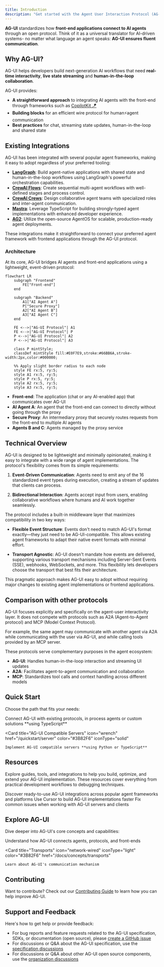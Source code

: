 ---
title: Introduction
description: "Get started with the Agent User Interaction Protocol (AG-UI)"
---

**AG-UI** standardizes how **front-end applications connect to AI agents**
through an open protocol. Think of it as a universal translator for AI-driven
systems- no matter what language an agent speaks: **AG-UI ensures fluent
communication**.

## Why AG-UI?

AG-UI helps developers build next-generation AI workflows that need **real-time
interactivity**, **live state streaming** and **human-in-the-loop
collaboration**.

AG-UI provides:

- **A straightforward approach** to integrating AI agents with the front-end
  through frameworks such as
  [CopilotKit 🪁](https://github.com/CopilotKit/CopilotKit)
- **Building blocks** for an efficient wire protocol for human⚡️agent
  communication
- **Best practices** for chat, streaming state updates, human-in-the-loop and
  shared state

## Existing Integrations

AG-UI has been integrated with several popular agent frameworks, making it easy
to adopt regardless of your preferred tooling:

- **[LangGraph](https://docs.copilotkit.ai/coagents)**: Build agent-native
  applications with shared state and human-in-the-loop workflows using
  LangGraph's powerful orchestration capabilities.
- **[CrewAI Flows](https://docs.copilotkit.ai/crewai-flows)**: Create sequential
  multi-agent workflows with well-defined stages and process control.
- **[CrewAI Crews](https://docs.copilotkit.ai/crewai-crews)**: Design
  collaborative agent teams with specialized roles and inter-agent
  communication.
- **[Mastra](/mastra)**: Leverage TypeScript for building strongly-typed agent
  implementations with enhanced developer experience.
- **[AG2](/ag2)**: Utilize the open-source AgentOS for scalable,
  production-ready agent deployments.

These integrations make it straightforward to connect your preferred agent
framework with frontend applications through the AG-UI protocol.

### Architecture

At its core, AG-UI bridges AI agents and front-end applications using a
lightweight, event-driven protocol:

```mermaid
flowchart LR
    subgraph "Frontend"
        FE["Front-end"]
    end

    subgraph "Backend"
        A1["AI Agent A"]
        P["Secure Proxy"]
        A2["AI Agent B"]
        A3["AI Agent C"]
    end

    FE <-->|"AG-UI Protocol"| A1
    FE <-->|"AG-UI Protocol"| P
    P <-->|"AG-UI Protocol"| A2
    P <-->|"AG-UI Protocol"| A3

    class P mintStyle;
    classDef mintStyle fill:#E0F7E9,stroke:#66BB6A,stroke-width:2px,color:#000000;

    %% Apply slight border radius to each node
    style FE rx:5, ry:5;
    style A1 rx:5, ry:5;
    style P rx:5, ry:5;
    style A2 rx:5, ry:5;
    style A3 rx:5, ry:5;
```

- **Front-end**: The application (chat or any AI-enabled app) that communicates
  over AG-UI
- **AI Agent A**: An agent that the front-end can connect to directly without
  going through the proxy
- **Secure Proxy**: An intermediary proxy that securely routes requests from the
  front-end to multiple AI agents
- **Agents B and C**: Agents managed by the proxy service

## Technical Overview

AG-UI is designed to be lightweight and minimally opinionated, making it easy to
integrate with a wide range of agent implementations. The protocol's flexibility
comes from its simple requirements:

1. **Event-Driven Communication**: Agents need to emit any of the 16
   standardized event types during execution, creating a stream of updates that
   clients can process.

2. **Bidirectional Interaction**: Agents accept input from users, enabling
   collaborative workflows where humans and AI work together seamlessly.

The protocol includes a built-in middleware layer that maximizes compatibility
in two key ways:

- **Flexible Event Structure**: Events don't need to match AG-UI's format
  exactly—they just need to be AG-UI-compatible. This allows existing agent
  frameworks to adapt their native event formats with minimal effort.

- **Transport Agnostic**: AG-UI doesn't mandate how events are delivered,
  supporting various transport mechanisms including Server-Sent Events (SSE),
  webhooks, WebSockets, and more. This flexibility lets developers choose the
  transport that best fits their architecture.

This pragmatic approach makes AG-UI easy to adopt without requiring major
changes to existing agent implementations or frontend applications.

## Comparison with other protocols

AG-UI focuses explicitly and specifically on the agent-user interactivity layer.
It does not compete with protocols such as A2A (Agent-to-Agent protocol) and MCP
(Model Context Protocol).

For example, the same agent may communicate with another agent via A2A while
communicating with the user via AG-UI, and while calling tools provided by an
MCP server.

These protocols serve complementary purposes in the agent ecosystem:

- **AG-UI**: Handles human-in-the-loop interaction and streaming UI updates
- **A2A**: Facilitates agent-to-agent communication and collaboration
- **MCP**: Standardizes tool calls and context handling across different models

## Quick Start

Choose the path that fits your needs:

<CardGroup cols={2}>
 <Card
    title="AG-UI Middleware Connectors"
    icon="bolt"
    href="/quickstart/middleware"
    color="#3B82F6"
    iconType="solid"
  >
    Connect AG-UI with existing protocols, in process agents or custom solutions
    **using TypeScript**
  </Card>

  <Card
    title="AG-UI Compatible Servers"
    icon="wrench"
    href="/quickstart/server"
    color="#3B82F6"
    iconType="solid"
  >
    Implement AG-UI compatible servers **using Python or TypeScript**
  </Card>
 
</CardGroup>

## Resources

Explore guides, tools, and integrations to help you build, optimize, and extend
your AG-UI implementation. These resources cover everything from practical
development workflows to debugging techniques.

<CardGroup cols={2}>
  <Card
    title="Explore Integrations"
    icon="cubes"
    iconType="light"
    color="#3B82F6"
    href="/integrations"
  >
    Discover ready-to-use AG-UI integrations across popular agent frameworks and
    platforms
  </Card>
  <Card
    title="Developing with Cursor"
    icon="rocket"
    iconType="light"
    color="#3B82F6"
    href="/tutorials/cursor"
  >
    Use Cursor to build AG-UI implementations faster
  </Card>
  <Card
    title="Troubleshooting AG-UI"
    icon="bug"
    iconType="light"
    color="#3B82F6"
    href="/tutorials/debugging"
  >
    Fix common issues when working with AG-UI servers and clients
  </Card>
</CardGroup>

## Explore AG-UI

Dive deeper into AG-UI's core concepts and capabilities:

<CardGroup cols={2}>
  <Card
    title="Core architecture"
    icon="sitemap"
    iconType="light"
    color="#3B82F6"
    href="/docs/concepts/architecture"
  >
    Understand how AG-UI connects agents, protocols, and front-ends
  </Card>

  <Card
    title="Transports"
    icon="network-wired"
    iconType="light"
    color="#3B82F6"
    href="/docs/concepts/transports"
  >
    Learn about AG-UI's communication mechanism
  </Card>
</CardGroup>

## Contributing

Want to contribute? Check out our
[Contributing Guide](/development/contributing) to learn how you can help
improve AG-UI.

## Support and Feedback

Here's how to get help or provide feedback:

- For bug reports and feature requests related to the AG-UI specification, SDKs,
  or documentation (open source), please
  [create a GitHub issue](https://github.com/ag-ui-protocol)
- For discussions or Q&A about the AG-UI specification, use the
  [specification discussions](https://github.com/ag-ui-protocol/specification/discussions)
- For discussions or Q&A about other AG-UI open source components, use the
  [organization discussions](https://github.com/orgs/ag-ui-protocol/discussions)
